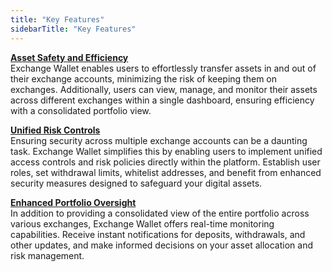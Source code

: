 ```yaml
---
title: "Key Features"
sidebarTitle: "Key Features"
---
```


<u>**Asset Safety and Efficiency**</u><br />
Exchange Wallet enables users to effortlessly transfer assets in and out of their exchange accounts, minimizing the risk of keeping them on exchanges. Additionally, users can view, manage, and monitor their assets across different exchanges within a single dashboard, ensuring efficiency with a consolidated portfolio view.

<u>**Unified Risk Controls**</u><br />
Ensuring security across multiple exchange accounts can be a daunting task. Exchange Wallet simplifies this by enabling users to implement unified access controls and risk policies directly within the platform. Establish user roles, set withdrawal limits, whitelist addresses, and benefit from enhanced security measures designed to safeguard your digital assets.

<u>**Enhanced Portfolio Oversight**</u><br />
In addition to providing a consolidated view of the entire portfolio across various exchanges, Exchange Wallet offers real-time monitoring capabilities. Receive instant notifications for deposits, withdrawals, and other updates, and make informed decisions on your asset allocation and risk management.